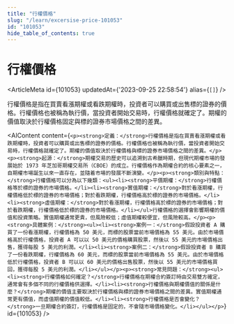 ```yaml
---
title: "行權價格"
slug: "/learn/excersise-price-101053"
id: "101053"
hide_table_of_contents: true
---
```



# 行權價格

<ArticleMeta id={101053} updatedAt={'2023-09-25 22:58:54'} alias={`[]`} />
<div className='border-solid border-b border-t-0 my-4 border-[var(--ifm-color-gray-300)]' />

行權價格是指在買賣看漲期權或看跌期權時，投資者可以購買或出售標的證券的價格。行權價格也被稱為執行價，當投資者開始交易時，行權價格就確定了。期權的價值取決於行權價格固定與標的證券市場價格之間的差異。

<AIContent content={`<p><strong>定義：</strong>行權價格是指在買賣看漲期權或看跌期權時，投資者可以購買或出售標的證券的價格。行權價格也被稱為執行價，當投資者開始交易時，行權價格就確定了。期權的價值取決於行權價格與標的證券市場價格之間的差異。</p><p><strong>起源：</strong>期權交易的歷史可以追溯到古希臘時期，但現代期權市場的發展始於 1973 年芝加哥期權交易所（CBOE）的成立。行權價格作為期權合約的核心要素之一，自期權市場誕生以來一直存在，並隨着市場的發展不斷演變。</p><p><strong>類別與特點：</strong>行權價格可以分為以下幾類：<ul><li><strong>平價期權：</strong>行權價格等於標的證券的市場價格。</li><li><strong>實值期權：</strong>對於看漲期權，行權價格低於標的證券的市場價格；對於看跌期權，行權價格高於標的證券的市場價格。</li><li><strong>虛值期權：</strong>對於看漲期權，行權價格高於標的證券的市場價格；對於看跌期權，行權價格低於標的證券的市場價格。</li></ul>行權價格的選擇會影響期權的價值和投資策略。實值期權通常更貴，但風險較低；虛值期權較便宜，但風險較高。</p><p><strong>具體案例：</strong><ul><li><strong>案例一：</strong>假設投資者 A 購買了一份看漲期權，行權價格為 50 美元，而標的股票當前市場價格為 55 美元。由於市場價格高於行權價格，投資者 A 可以以 50 美元的價格購買股票，然後以 55 美元的市場價格出售，獲得每股 5 美元的利潤。</li><li><strong>案例二：</strong>假設投資者 B 購買了一份看跌期權，行權價格為 60 美元，而標的股票當前市場價格為 55 美元。由於市場價格低於行權價格，投資者 B 可以以 60 美元的價格出售股票，然後以 55 美元的市場價格買回，獲得每股 5 美元的利潤。</li></ul></p><p><strong>常見問題：</strong><ul><li><strong>行權價格如何確定？</strong>行權價格在期權合約簽訂時由交易雙方確定，通常會有多個不同的行權價格供選擇。</li><li><strong>行權價格與期權價值的關係是什麼？</strong>期權的價值主要取決於行權價格與標的證券市場價格之間的差異。實值期權通常更有價值，而虛值期權的價值較低。</li><li><strong>行權價格是否會變化？</strong>一旦期權合約簽訂，行權價格是固定的，不會隨市場價格變化。</li></ul></p>`} id={101053} />
